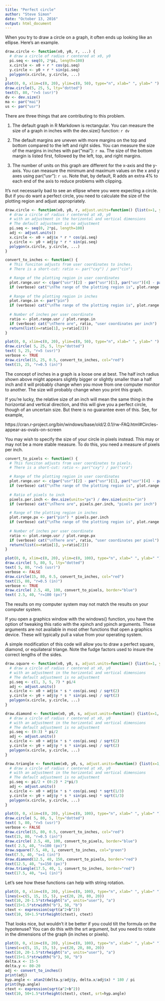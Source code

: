 ```yaml
---
title: "Perfect circle"
author: "Steve Simon"
date: "October 13, 2016"
output: html_document
---
```


When you try to draw a circle on a graph, it often ends up looking like an ellipse. Here's an example.

```r
draw.circle <- function(x0, y0, r, ...) {
  # draw a circle of radius r centered at x0, y0
  pi.seq <- seq(0, 2*pi, length=100)
  x.circle <- x0 + r * cos(pi.seq)
  y.circle <- y0 + r * sin(pi.seq)
  polygon(x.circle, y.circle, ...)
}
plot(0, 0, xlim=c(0, 20), ylim=c(0, 50), type="n", xlab=" ", ylab=" ")
draw.circle(5, 25, 5, lty="dotted")
text(5, 80, "r=5 (usr)")
dv <- dev.size()
ma <- par("mai")
us <- par("usr")
```

There are three things that are contributing to this problem.

1. The default graph in R Markdown is rectangular. You can measure the size of a graph in inches with the dev.size() function: `r dv`

2. The default margins are uneven with more margins on the top and bottom compared to the left and right sides. You can measure the size of the margins in inches with par("mai"): `r ma`. The size of the bottom margin is listed first, followed by the left, top, and right margins.

3. The number of units on this graph are different for the x-axis and the y-axis. You can measure the minimum and maximum values on the x and y axes using par("usr"): `r us`. Note that, by default, R adds an extra 4% to each end of the axis to reduce problems with clipping.

It's not necessarily bad to see an ellipse where you were expecting a circle. But if you do want a perfect circle, you need to calculate the size of the plotting region and adjust appropriately.

```r
draw.circle <- function(x0, y0, r, adjust.units=function() {list(x=1, y=1)}, ...) {
  # draw a circle of radius r centered at x0, y0
  # with an adjustment in the horizontal and vertical dimensions
  # The default adjustment is no adjustment
  pi.seq <- seq(0, 2*pi, length=100)
  adj <- adjust.units()
  x.circle <- x0 + adj$x * r * cos(pi.seq)
  y.circle <- y0 + adj$y * r * sin(pi.seq)
  polygon(x.circle, y.circle, ...)
}

convert_to_inches <- function() {
  # This funciton adjusts from user coordinates to inches.
  # There is a short-cut: ratio <- par("cxy") / par("cin")

  # Range of the plotting region in user coordinates
  plot.range.usr <- c(par("usr")[2] - par("usr")[1], par("usr")[4] - par("usr")[3])
  if (verbose) cat("\nThe range of the plotting region is", plot.range.usr, "in user coordinates")
  
  # Range of the plotting region in inches
  plot.range.in <- par("pin")
  if (verbose) cat("\nThe range of the plotting region is", plot.range.in, "in inches")
  
  # Number of inches per user coordinate
  ratio <- plot.range.usr / plot.range.in
  if (verbose) cat("\nThere are", ratio, "user coordinates per inch")
  return(list(x=ratio[1], y=ratio[2]))
}

plot(0, 0, xlim=c(0, 20), ylim=c(0, 50), type="n", xlab=" ", ylab=" ")
draw.circle( 5, 25, 5, lty="dotted")
text( 5, 25, "r=5 (usr)")
verbose <- TRUE
draw.circle(15, 25, 0.5, convert_to_inches, col="red")
text(15, 25, "r=0.5 (in)")
```

The concept of inches in a graph is a loose one at best. The half inch radius shown above might appears slightly bigger or slightly smaller than a half inch and it will probably change when you move from one computer monitor to another. The size will probably change when you print this graph.

If you're lucky, the relative size of an inch will mean the same thing in the horizontal and vertical direction, and this will give you a perfect circle, though of an uncertain size. But there is no guarantee even of this. See, for example,

https://cran.r-project.org/bin/windows/base/old/2.0.1/rw-FAQ.html#Circles-appear-as-ovals-on-screen

You may wish to specify the size of your circle in pixels instead. This may or may not be a more stable measure. To do this, you need a measure of pixels per inch.

```r
convert_to_pixels <- function() {
  # This funciton adjusts from user coordinates to pixels.
  # There is a short-cut: ratio <- par("cxy") / par("cra")

  # Range of the plotting region in user coordinates
  plot.range.usr <- c(par("usr")[2] - par("usr")[1], par("usr")[4] - par("usr")[3])
  if (verbose) cat("\nThe range of the plotting region is", plot.range.usr, "in user coordinates")
  
  # Ratio of pixels to inch
  pixels.per.inch <- dev.size(units="px") / dev.size(units="in")
  if (verbose) cat("\nThere are", pixels.per.inch, "pixels per inch")

  # Range of the plotting region in inches
  plot.range.px <- par("pin") * pixels.per.inch
  if (verbose) cat("\nThe range of the plotting region is", plot.range.px, "in pixels")
  
  # Number of inches per user coordinate
  ratio <- plot.range.usr / plot.range.px
  if (verbose) cat("\nThere are", ratio, "user coordinates per pixel")
  return(list(x=ratio[1], y=ratio[2]))
}

plot(0, 0, xlim=c(0, 20), ylim=c(0, 100), type="n", xlab=" ", ylab=" ")
draw.circle( 5, 80, 5, lty="dotted")
text( 5, 80, "r=5 (usr)")
verbose <- FALSE
draw.circle(15, 80, 0.5, convert_to_inches, col="red")
text(15, 80, "r=0.5 (in)")
verbose <- TRUE
draw.circle( 2.5, 40, 100, convert_to_pixels, border="blue")
text( 2.5, 40, "r=100 (px)")
```

The results on my computer system may not match the results on your computer system.

If you open a graphics window with the windows() function, you have the option of tweaking this ratio with the xpinch and ypinch arguments. These arguments are not available in most other functions that open a graphics device. These will typically pull a value from your operating system.

A simple modification of this code will allow you to draw a perfect square, diamond, or equilateral triange. Note the fudge factors used to insure the correct lengths of the sides.

```r
draw.square <- function(x0, y0, s, adjust.units=function() {list(x=1, y=1)}, ...) {
  # draw a circle of radius r centered at x0, y0
  # with an adjustment in the horizontal and vertical dimensions
  # The default adjustment is no adjustment
  pi.seq <- c(1, 3, 5, 7) * pi/4
  adj <- adjust.units()
  x.circle <- x0 + adj$x * s * cos(pi.seq) / sqrt(2)
  y.circle <- y0 + adj$y * s * sin(pi.seq) / sqrt(2)
  polygon(x.circle, y.circle, ...)
}

draw.diamond <- function(x0, y0, s, adjust.units=function() {list(x=1, y=1)}, ...) {
  # draw a circle of radius r centered at x0, y0
  # with an adjustment in the horizontal and vertical dimensions
  # The default adjustment is no adjustment
  pi.seq <- (0:3) * pi/2
  adj <- adjust.units()
  x.circle <- x0 + adj$x * s * cos(pi.seq) / sqrt(2)
  y.circle <- y0 + adj$y * s * sin(pi.seq) / sqrt(2)
  polygon(x.circle, y.circle, ...)
}

draw.triangle <- function(x0, y0, s, adjust.units=function() {list(x=1, y=1)}, ...) {
  # draw a circle of radius r centered at x0, y0
  # with an adjustment in the horizontal and vertical dimensions
  # The default adjustment is no adjustment
  pi.seq <- pi/2 + (0:2) * 2*pi/3
  adj <- adjust.units()
  x.circle <- x0 + adj$x * s * cos(pi.seq) * sqrt(1/3)
  y.circle <- y0 + adj$y * s * sin(pi.seq) * sqrt(1/3)
  polygon(x.circle, y.circle, ...)
}

plot(0, 0, xlim=c(0, 20), ylim=c(0, 100), type="n", xlab=" ", ylab=" ")
draw.circle( 5, 80, 5, lty="dotted")
text( 5, 80, "r=5 (usr)")
verbose <- FALSE
draw.circle(15, 80, 0.5, convert_to_inches, col="red")
text(15, 80, "r=0.5 (in)")
draw.circle( 2.5, 40, 100, convert_to_pixels, border="blue")
text( 2.5, 40, "r=100 (px)")
draw.square(7.5, 40, 1, convert_to_inches, col="green")
text(7.5, 40, "s=1 (in)")
draw.diamond(12.5, 40, 150, convert_to_pixels, border="red")
text(12.5, 40, "s=150 (px)")
draw.triangle(17.5, 40, 1, convert_to_inches, border="red")
text(17.5, 40, "s=1 (in)")
```

Let's see how these functions can help with string rotation.

```r
plot(0, 0, xlim=c(0, 20), ylim=c(0, 100), type="n", xlab=" ", ylab=" ")
lines(x=c(5, 15, 15, 5), y=c(20, 20, 80, 20))
text(10, 20-1.5*strheight("a", units="user"), "a")
text(15+1.5*strwidth("b"), 50, "b")
ctext <- expression(sqrt(a^2+b^2))
text(10, 50+1.5*strheight(ctext), ctext)
```

That looks nice, but wouldn't it be better if you could tilt the formula on the hypotenuse? You can do this with the srt argument, but you need to rotate in the dimensions of the graph (in inches or pixels).

```r
plot(0, 0, xlim=c(0, 20), ylim=c(0, 100), type="n", xlab=" ", ylab=" ")
lines(x=c(5, 15, 15, 5), y=c(20, 20, 80, 20))
text(10, 20-1.5*strheight("a", units="user"), "a")
text(15+1.5*strwidth("b"), 50, "b")
delta.x <- 15-5
delta.y <- 80-20
adj <- convert_to_inches()
print(adj)
hyp.angle <- atan2(delta.y/adj$y, delta.x/adj$x) * 180 / pi
print(hyp.angle)
ctext <- expression(sqrt(a^2+b^2))
text(10, 50+1.5*strheight(ctext), ctext, srt=hyp.angle)
```

